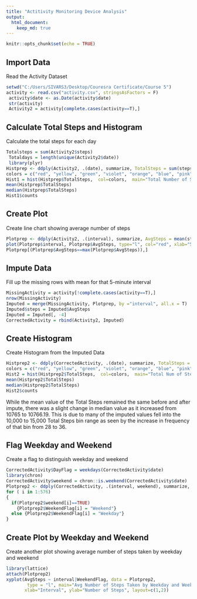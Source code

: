 ```yaml
---
title: "Actitivity Monitoring Device Analysis"
output:
  html_document:
    keep_md: true
---
```


```r
knitr::opts_chunk$set(echo = TRUE)
```

## Import Data

Read the Activity Dataset

```r
setwd("C:/Users/SIVARS3/Desktop/Couresra Certificate/Course 5")
activity <- read.csv("activity.csv", stringsAsFactors = F)
 activity$date <- as.Date(activity$date)
 str(activity)
 Activity2 = activity[complete.cases(activity==T),]
```

## Calculate Total Steps and Histogram

Calculate the total steps for each day

```r
Totalsteps = sum(Activity2$steps)
 Totaldays = length(unique(Activity2$date))
 library(plyr)
Histprep <- ddply(Activity2, .(date), summarize, TotalSteps = sum(steps))
colors = c("red", "yellow", "green", "violet", "orange", "blue", "pink", "cyan") 
Hist1 = hist(Histprep$TotalSteps,  col=colors,  main="Total Number of Steps Taken Each Day",  xlab="Total Steps") 
mean(Histprep$TotalSteps)
median(Histprep$TotalSteps)
Hist1$counts
```


## Create Plot

Create line chart showing average number of steps

```r
Plotprep <- ddply(Activity2, .(interval), summarize, AvgSteps = mean(steps))
plot(Plotprep$interval, Plotprep$AvgSteps, type="l", col="red", xlab="5 Minute Interval", ylab="Average Num of Steps", main = "Avg Num of Steps over 5 Minute Interval")
Plotprep[(Plotprep$AvgSteps==max(Plotprep$AvgSteps)),]
```


## Impute Data

Fill up the missing rows with mean for that 5-minute interval

```r
MissingActivity = activity[!complete.cases(activity==T),]
nrow(MissingActivity)
Imputed = merge(MissingActivity, Plotprep, by ="interval", all.x = T)
Imputed$steps = Imputed$AvgSteps
Imputed = Imputed[, -4]
CorrectedActivity = rbind(Activity2, Imputed)
```


## Create Histogram

Create Histogram from the Imputed Data

```r
Histprep2 <- ddply(CorrectedActivity, .(date), summarize, TotalSteps = sum(steps))
colors = c("red", "yellow", "green", "violet", "orange", "blue", "pink", "cyan") 
Hist2 = hist(Histprep2$TotalSteps,  col=colors,  main="Total Num of Steps Taken Each Day after Impute",  xlab="Total Steps") 
mean(Histprep2$TotalSteps)
median(Histprep2$TotalSteps)
Hist2$counts
```

While the mean value of the Total Steps remained the same before and after impute, there was a slight change in median value as it increased from 10765 to 10766.19. This is due to many of the imputed values fell into the 10,000 to 15,000 Total Steps bin range as seen by the increase in frequency of that bin from 28 to 36.

## Flag Weekday and Weekend

Create a flag to distinguish weekday and weekend

```r
CorrectedActivity$DayFlag = weekdays(CorrectedActivity$date)
library(chron)
CorrectedActivity$weekend = chron::is.weekend(CorrectedActivity$date)
Plotprep2 <- ddply(CorrectedActivity, .(interval, weekend), summarize, AvgSteps = mean(steps))
for ( i in 1:576)
{
  if(Plotprep2$weekend[i]==TRUE)
    {Plotprep2$WeekendFlag[i] = "Weekend"}
  else {Plotprep2$WeekendFlag[i] = "Weekday"}
}
```


## Create Plot by Weekday and Weekend

Create another plot showing average number of steps taken by weekday and weekend
```r
library(lattice)
attach(Plotprep2)
xyplot(AvgSteps ~ interval|WeekendFlag, data = Plotprep2,
        type = "l", main="Avg Number of Steps Taken by Weekday and Weekend",
       xlab="Interval", ylab="Number of Steps", layout=c(1,2))

```
